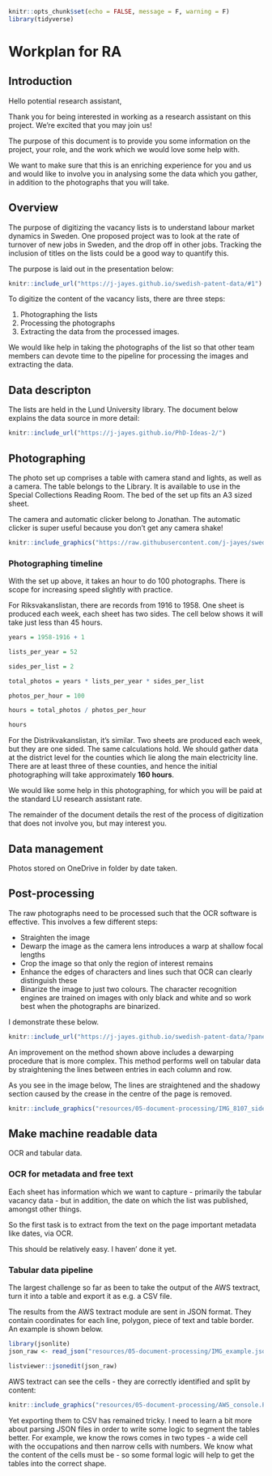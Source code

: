 
```r
knitr::opts_chunk$set(echo = FALSE, message = F, warning = F)
library(tidyverse)
```

# Workplan for RA 

## Introduction

Hello potential research assistant,

Thank you for being interested in working as a research assistant on this project. We're excited that you may join us!

The purpose of this document is to provide you some information on the project, your role, and the work which we would love some help with.

We want to make sure that this is an enriching experience for you and us and would like to involve you in analysing some the data which you gather, in addition to the photographs that you will take.

## Overview

The purpose of digitizing the vacancy lists is to understand labour market dynamics in Sweden. One proposed project was to look at the rate of turnover of new jobs in Sweden, and the drop off in other jobs. Tracking the inclusion of titles on the lists could be a good way to quantify this.

The purpose is laid out in the presentation below:

```r
knitr::include_url("https://j-jayes.github.io/swedish-patent-data/#1")
```

To digitize the content of the vacancy lists, there are three steps:

1. Photographing the lists
2. Processing the photographs
3. Extracting the data from the processed images.

We would like help in taking the photographs of the list so that other team members can devote time to the pipeline for processing the images and extracting the data.

## Data descripton

The lists are held in the Lund University library. The document below explains the data source in more detail:

```r
knitr::include_url("https://j-jayes.github.io/PhD-Ideas-2/")
```

## Photographing

The photo set up comprises a table with camera stand and lights, as well as a camera. The table belongs to the Library. It is available to use in the Special Collections Reading Room. The bed of the set up fits an A3 sized sheet.

The camera and automatic clicker belong to Jonathan. The automatic clicker is super useful because you don't get any camera shake!

```r
knitr::include_graphics("https://raw.githubusercontent.com/j-jayes/swedish-patent-data/main/slides/camera_set_up.jpeg")
```

### Photographing timeline

With the set up above, it takes an hour to do 100 photographs. There is scope for increasing speed slightly with practice.

For Riksvakanslistan, there are records from 1916 to 1958. One sheet is produced each week, each sheet has two sides. The cell below shows it will take just less than 45 hours.

```r

years = 1958-1916 + 1

lists_per_year = 52

sides_per_list = 2

total_photos = years * lists_per_year * sides_per_list

photos_per_hour = 100

hours = total_photos / photos_per_hour

hours
```

For the Distrikvakanslistan, it's similar. Two sheets are produced each week, but they are one sided. The same calculations hold. We should gather data at the district level for the counties which lie along the main electricity line. There are at least three of these counties, and hence the initial photographing will take approximately **160 hours**.

We would like some help in this photographing, for which you will be paid at the standard LU research assistant rate.

The remainder of the document details the rest of the process of digitization that does not involve you, but may interest you.

## Data management

Photos stored on OneDrive in folder by date taken.

## Post-processing

The raw photographs need to be processed such that the OCR software is effective. This involves a few different steps:

- Straighten the image
- Dewarp the image as the camera lens introduces a warp at shallow focal lengths
- Crop the image so that only the region of interest remains
- Enhance the edges of characters and lines such that OCR can clearly distinguish these
- Binarize the image to just two colours. The character recognition engines are trained on images with only black and white and so work best when the photographs are binarized.

I demonstrate these below.

```r
knitr::include_url("https://j-jayes.github.io/swedish-patent-data/?panelset4=pre-processing-image#33")
```

An improvement on the method shown above includes a dewarping procedure that is more complex. This method performs well on tabular data by straightening the lines between entries in each column and row.

As you see in the image below, The lines are straightened and the shadowy section caused by the crease in the centre of the page is removed.

```r
knitr::include_graphics("resources/05-document-processing/IMG_8107_side_by_side.png")
```


## Make machine readable data

OCR and tabular data.

### OCR for metadata and free text

Each sheet has information which we want to capture - primarily the tabular vacancy data - but in addition, the date on which the list was published, amongst other things.

So the first task is to extract from the text on the page important metadata like dates, via OCR.

This should be relatively easy. I haven' done it yet.

### Tabular data pipeline

The largest challenge so far as been to take the output of the AWS textract, turn it into a table and export it as e.g. a CSV file.

The results from the AWS textract module are sent in JSON format. They contain coordinates for each line, polygon, piece of text and table border. An example is shown below.

```r
library(jsonlite)
json_raw <- read_json("resources/05-document-processing/IMG_example.json")

listviewer::jsonedit(json_raw)
```

AWS textract can see the cells - they are correctly identified and split by content:

```r
knitr::include_graphics("resources/05-document-processing/AWS_console.PNG")
```

Yet exporting them to CSV has remained tricky. I need to learn a bit more about parsing JSON files in order to write some logic to segment the tables better. For example, we know the rows comes in two types - a wide cell with the occupations and then narrow cells with numbers. We know what the content of the cells must be - so some formal logic will help to get the tables into the correct shape.


